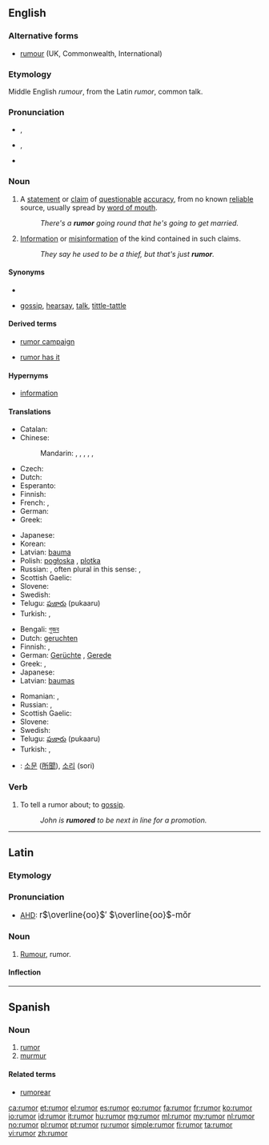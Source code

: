 ==English==

===Alternative forms===
* [[rumour]] (UK, Commonwealth, International)

===Etymology===
Middle English ''rumour'', from the Latin ''rumor'', common talk.

===Pronunciation===
* {{a|UK}} {{IPA|/ˈɹuː.mə/}}, {{X-SAMPA|/"r\u:m@/}}
* {{a|US}} {{IPA|/ˈɹuː.mɚ/}}, {{X-SAMPA|/"r\u:m@`/}}
* {{rhymes|uːmə(r)}}

===Noun===
{{en-noun|rumors|-}}

# {{countable}} A [[statement]] or [[claim]] of [[questionable]] [[accuracy]], from no known [[reliable]] source, usually spread by [[word of mouth]].
#: ''There's a '''rumor''' going round that he's going to get married.''
# {{uncountable}} [[information|Information]] or [[misinformation]] of the kind contained in such claims.
#: ''They say he used to be a thief, but that's just '''rumor'''.''

====Synonyms====
* {{sense|piece of information}}
* {{sense|information}} [[gossip]], [[hearsay]], [[talk]], [[tittle-tattle]]

====Derived terms====
{{rel-top|Terms derived from ''rumor'' (noun)}}
* [[rumor campaign]]
{{rel-mid}}
* [[rumor has it]]
{{rel-bottom}}

====Hypernyms====
* [[information]]

====Translations====
{{trans-top|statement or claim from no known reliable source}}
* Catalan: {{t|ca|rumor|m}}
* Chinese:
*: Mandarin: {{t|zh|謠言|sc=Hani}}, {{t|zh|谣言|tr=yáoyán|sc=Hani}}, {{t|zh|傳聞|sc=Hani}}, {{t|zh|传闻|tr=chuánwén|sc=Hani}}, {{t|zh|傳言|sc=Hani}}, {{t|zh|传言|tr=chuányán|sc=Hani}}
* Czech: {{t-|cs|zvěst|f}}
* Dutch: {{t+|nl|gerucht|n}}
* Esperanto: {{t|eo|onidiro}}
* Finnish: {{t+|fi|huhu}}
* French: {{t|fr|rumeur|f}}, {{t|fr|bruit|m}}
* German: {{t+|de|Gerücht|n}}
* Greek: {{t+|el|φήμη|f|tr=fími}}
{{trans-mid}}
* Japanese: {{t+|ja|噂|tr=[[うわさ]], uwasa}}
* Korean: {{t|ko|소문|tr=somun|sc=Kore}}
* Latvian: [[bauma]] {{f}}
* Polish: [[pogłoska]] {{f}}, [[plotka]] {{f}}
* Russian: {{t|ru|слух|m|sc=Cyrl|tr=slux}}, often plural in this sense: {{t|ru|слух|m|p|sc=Cyrl|tr=slúxi|alt=слухи}}, {{t|ru|молва|f|tr=molvá|sc=Cyrl}}
* Scottish Gaelic: {{t-|gd|fathann|m|xs=Scottish Gaelic}}
* Slovene: {{t|sl|govorica|f}}
* Swedish: {{t+|sv|rykte|n}}
* Telugu: [[పుకారు]] (pukaaru)
* Turkish: {{t|tr|söylenti}}, {{t|tr|rivayet}}
{{trans-bottom}}

{{trans-top|uncountable: information}}
* Bengali: [[গুজব]]
* Dutch: [[geruchten]] {{p}}
* Finnish: {{t+|fi|huhu}}, {{t+|fi|kuulopuhe}}
* German: [[Gerücht]]e {{n|p}}, [[Gerede]] {{n}}
* Greek: {{t|el|φήμες|f|tr=fímes}} {{p}}, {{t|el|διαδόσεις|f|tr=diadóseis}} {{p}}
* Japanese: {{t+|ja|噂|tr=[[うわさ]], uwasa}}
* Latvian: [[baumas]] {{f|p}}
{{trans-mid}}
* Romanian: {{t|ro|zvon|n}}, {{t|ro|zvonuri|n|p}}
* Russian: {{t|ru|слухи|m|p|sc=Cyrl|tr=slúxi}}, {{t|ru|молва|f|sc=Cyrl|tr=molvá}}
* Scottish Gaelic: {{t-|gd|fathann|m|xs=Scottish Gaelic}}
* Slovene: {{t|sl|govorica|f}}
* Swedish: {{t+|sv|rykte|n}}
* Telugu: [[పుకారు]] (pukaaru)
* Turkish: {{t|tr|söylenti}}, {{t|tr|rivayet}}
{{trans-bottom}}
{{checktrans-top}}
* {{ttbc|ko}}: [[소문]] ([[所聞]]), [[소리]] (sori)
{{trans-bottom}}

===Verb===
{{en-verb}}

# {{transitive|usually|used in the [[passive voice]]}} To tell a rumor about; to [[gossip]].
#: ''John is '''rumored''' to be next in line for a promotion.''

----

==Latin==

===Etymology===

{{proto|Indo-European|rAwə-|to shout, to roar|lang=la}}

===Pronunciation===
* [[AHD]]: <big> r<math>\overline{oo}</math>′ <math>\overline{oo}</math>-mŏr </big>

===Noun===
{{la-noun|rūmor|rumoris|rūmōris|m|third}}

# [[#English|Rumour]], rumor.

====Inflection====
{{la-decl-3rd|rumor|rūmor|rumor|rūmōr}}

----

==Spanish==

===Noun===
{{es-noun|m|pl=rumores}}

# [[#English|rumor]]
# [[murmur]]

====Related terms====
* [[rumorear]]

[[ca:rumor]]
[[et:rumor]]
[[el:rumor]]
[[es:rumor]]
[[eo:rumor]]
[[fa:rumor]]
[[fr:rumor]]
[[ko:rumor]]
[[io:rumor]]
[[id:rumor]]
[[it:rumor]]
[[hu:rumor]]
[[mg:rumor]]
[[ml:rumor]]
[[my:rumor]]
[[nl:rumor]]
[[no:rumor]]
[[pl:rumor]]
[[pt:rumor]]
[[ru:rumor]]
[[simple:rumor]]
[[fi:rumor]]
[[ta:rumor]]
[[vi:rumor]]
[[zh:rumor]]